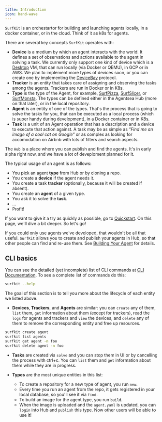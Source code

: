 ```yaml
---
title: Introduction
icon: hand-wave
---
```


`SurfKit` is an orchestartor for building and launching agents locally, in a docker container,
or in the cloud. Think of it as k8s for agents.

There are several key concepts `SurfKit` operates with:

- **Device** is a medium by which an agent interacts with the world. It defines a set of observations and actions available to the agent in
  solving a task. We currently only support one kind of device which is a [Desktop](https://github.com/agentsea/devicebay) VM, that can run locally (via Docker or QEMU), in GCP or in AWS.
  We plan to implement more types of devices soon, or you can create one by implementing the [DeviceBay](https://github.com/agentsea/devicebay) protocol.
- **Tracker** is an entity that takes care of assigning and observing the tasks among the agents. Trackers are run in Docker or in K8s.
- **Type** is the type of the Agent, for example, [SurfPizza](https://github.com/agentsea/surfpizza), [SurfSlicer](https://github.com/agentsea/surfslicer),
  or [SurfMonsta](https://github.com/agentsea/surfmonsta). The types can be defined either in the Agentsea Hub
  (more on that later), or in the local repository.
- **Agent** is an entity of one of the types. That's the process that is going to solve the tasks for you, that can be executed as
  a local process (which is super handy during development), in a Docker container or in K8s.
- **Task** is a unit of an Agent operation that has a description and a device to execute that action against. A task may be as simple as
  _"Find me an image of a cool cat on Google"_ or as complex as looking for accomodation on Airbnb with lots of filters and search aspects.

The `Hub` is a place where you can publish and find the agents. It's in early alpha right now, and we have a lot of deveploment planned for it.

The typical usage of an agent is as follows:

- You pick an agent **type** from Hub or by cloning a repo.
- You create a **device** if the agent needs it.
- You create a task **tracker** (optionally, because it will be created if absent).
- You create an **agent** of a given type.
- You ask it to solve the **task**.
- ...
- Profit!

If you want to give it a try as quickly as possible, go to [Quickstart](../quickstart). On this page, we'll dive a bit deeper. So let's go!

If you could only use agents we've developed, that wouldn't be all that useful. `SurfKit` allows you to create and
publish your agents in Hub, so that other people can find and re-use them. See [Building Your Agent](../advanced_tutorial) for details.

## CLI basics

You can see the detailed (yet incomplete) list of CLI commands at [CLI Documentation](./cli). To see a complete list of commands do this:

```sh
surfkit --help
```

The goal of this section is to tell you more about the lifecycle of each entity we listed above.

- **Devices**, **Trackers**, and **Agents** are similar: you can `create` any of them, `list` them,
  `get` information about them (except for trackers), read the `logs` for agents and trackers and `view` the devices,
  and `delete` any of them to remove the corresponding entity and free up resources.

```sh
surfkit create agent
surfkit list agents
surfkit get agent -n foo
surfkit delete agent -n foo
```

- **Tasks** are created via `solve` and you can stop them in UI or by cancelling the process with ctrl+c. You can
  `list` them and `get` information about them while they are in progress.

- **Types** are the most unique entities in this list:

  - To create a repository for a new type of agent, you run `new`.
  - Every time you run an agent from the repo, it gets registered in your local database, so you'll see it via `find`.
  - To build an image for the agent type, you run `build`.
  - When the image is uploaded and the `agent.yaml` is updated, you can `login` into Hub and `publish` this type. Now other users will be able to use it!
